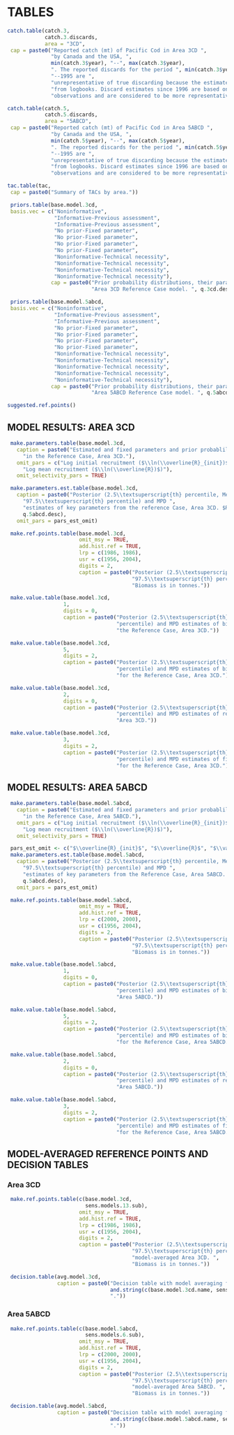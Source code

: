 \clearpage

# TABLES {#sec:tables}


```r
catch.table(catch.3,
            catch.3.discards,
            area = "3CD",
 cap = paste0("Reported catch (mt) of Pacific Cod in Area 3CD ",
              "by Canada and the USA, ",
              min(catch.3$year), "--", max(catch.3$year),
              ". The reported discards for the period ", min(catch.3$year),
              "--1995 are ",
              "unrepresentative of true discarding because the estimates were taken ",
              "from logbooks. Discard estimates since 1996 are based on at-sea ",
              "observations and are considered to be more representative of true discarding."))
```

\clearpage

```r
catch.table(catch.5,
            catch.5.discards,
            area = "5ABCD",
 cap = paste0("Reported catch (mt) of Pacific Cod in Area 5ABCD ",
              "by Canada and the USA, ",
              min(catch.5$year), "--", max(catch.5$year),
              ". The reported discards for the period ", min(catch.5$year),
              "--1995 are ",
              "unrepresentative of true discarding because the estimates were taken ",
              "from logbooks. Discard estimates since 1996 are based on at-sea ",
              "observations and are considered to be more representative of true discarding."))

```


\clearpage

```r
tac.table(tac,
 cap = paste0("Summary of TACs by area."))
```

\clearpage

```r
 priors.table(base.model.3cd,
 basis.vec = c("Noninformative",
               "Informative-Previous assessment",
               "Informative-Previous assessment",
               "No prior-Fixed parameter",
               "No prior-Fixed parameter",
               "No prior-Fixed parameter",
               "No prior-Fixed parameter",
               "Noninformative-Technical necessity",
               "Noninformative-Technical necessity",
               "Noninformative-Technical necessity",
               "Noninformative-Technical necessity"),
              cap = paste0("Prior probability distributions, their parameters and initial values used in the ",
                           "Area 3CD Reference Case model. ", q.3cd.desc))
```

\clearpage

```r
 priors.table(base.model.5abcd,
 basis.vec = c("Noninformative",
               "Informative-Previous assessment",
               "Informative-Previous assessment",
               "No prior-Fixed parameter",
               "No prior-Fixed parameter",
               "No prior-Fixed parameter",
               "No prior-Fixed parameter",
               "Noninformative-Technical necessity",
               "Noninformative-Technical necessity",
               "Noninformative-Technical necessity",
               "Noninformative-Technical necessity",
               "Noninformative-Technical necessity"),
              cap = paste0("Prior probability distributions, their parameters and initial values used in the ",
                           "Area 5ABCD Reference Case model. ", q.5abcd.desc))
```

\clearpage


```r
suggested.ref.points()
```

\clearpage

## MODEL RESULTS: AREA 3CD

```r
 make.parameters.table(base.model.3cd,
   caption = paste0("Estimated and fixed parameters and prior probablilty distributions used ",
     "in the Reference Case, Area 3CD."),
   omit_pars = c("Log initial recruitment ($\\ln(\\overline{R}_{init})$)",
     "Log mean recruitment ($\\ln(\\overline{R})$)"),
   omit_selectivity_pars = TRUE)
```

```r
 make.parameters.est.table(base.model.3cd,
   caption = paste0("Posterior (2.5\\textsuperscript{th} percentile, Median, and ",
     "97.5\\textsuperscript{th} percentile) and MPD ",
     "estimates of key parameters from the reference Case, Area 3CD. $R_0$ is in thousands of fish. $B_0$ is in tonnes.  ",
     q.5abcd.desc),
   omit_pars = pars_est_omit)
```

```r
 make.ref.points.table(base.model.3cd,
                       omit_msy = TRUE,
                       add.hist.ref = TRUE,
                       lrp = c(1986, 1986),
                       usr = c(1956, 2004),
                       digits = 2,
                       caption = paste0("Posterior (2.5\\textsuperscript{th} percentile, Median, and ",
                                        "97.5\\textsuperscript{th} percentile) of reference points for Area 3CD. ",
                                        "Biomass is in tonnes."))
```

```r
 make.value.table(base.model.3cd,
                  1,
                  digits = 0,
                  caption = paste0("Posterior (2.5\\textsuperscript{th} percentile, Median, and 97.5\\textsuperscript{th} ",
                                   "percentile) and MPD estimates of biomass (t) for ",
                                   "the Reference Case, Area 3CD."))
```

\clearpage

```r
 make.value.table(base.model.3cd,
                  5,
                  digits = 2,
                  caption = paste0("Posterior (2.5\\textsuperscript{th} percentile, Median, and 97.5\\textsuperscript{th} ",
                                   "percentile) and MPD estimates of biomass relative to $B_0$ ",
                                   "for the Reference Case, Area 3CD."))
```

\clearpage

```r
 make.value.table(base.model.3cd,
                  2,
                  digits = 0,
                  caption = paste0("Posterior (2.5\\textsuperscript{th} percentile, Median, and 97.5\\textsuperscript{th} ",
                                   "percentile) and MPD estimates of recruitment (thousands) for the Reference Case,",
                                   "Area 3CD."))
```

\clearpage

```r
 make.value.table(base.model.3cd,
                  3,
                  digits = 2,
                  caption = paste0("Posterior (2.5\\textsuperscript{th} percentile, Median, and 97.5\\textsuperscript{th} ",
                                   "percentile) and MPD estimates of fishing mortality, F, ",
                                   "for the Reference Case, Area 3CD."))
```

\clearpage

## MODEL RESULTS: AREA 5ABCD

```r
 make.parameters.table(base.model.5abcd,
   caption = paste0("Estimated and fixed parameters and prior probablilty distributions used ",
     "in the Reference Case, Area 5ABCD."),
   omit_pars = c("Log initial recruitment ($\\ln(\\overline{R}_{init})$)",
     "Log mean recruitment ($\\ln(\\overline{R})$)"),
   omit_selectivity_pars = TRUE)
```

```r
 pars_est_omit <- c("$\\overline{R}_{init}$", "$\\overline{R}$", "$\\vartheta$")
 make.parameters.est.table(base.model.5abcd,
   caption = paste0("Posterior (2.5\\textsuperscript{th} percentile, Median, and ",
     "97.5\\textsuperscript{th} percentile) and MPD ",
     "estimates of key parameters from the Reference Case, Area 5ABCD. $R_0$ is in thousands of fish. $B_0$ is in tonnes. ",
     q.5abcd.desc),
   omit_pars = pars_est_omit)
```

```r
 make.ref.points.table(base.model.5abcd,
                       omit_msy = TRUE,
                       add.hist.ref = TRUE,
                       lrp = c(2000, 2000),
                       usr = c(1956, 2004),
                       digits = 2,
                       caption = paste0("Posterior (2.5\\textsuperscript{th} percentile, Median, and ",
                                        "97.5\\textsuperscript{th} percentile) of reference points for Area 5ABCD. ",
                                        "Biomass is in tonnes."))
```

```r
 make.value.table(base.model.5abcd,
                  1,
                  digits = 0,
                  caption = paste0("Posterior (2.5\\textsuperscript{th} percentile, Median, and 97.5\\textsuperscript{th} ",
                                   "percentile) and MPD estimates of biomass (t) for the Reference Case, ",
                                   "Area 5ABCD."))
```

\clearpage

```r
 make.value.table(base.model.5abcd,
                  5,
                  digits = 2,
                  caption = paste0("Posterior (2.5\\textsuperscript{th} percentile, Median, and 97.5\\textsuperscript{th} ",
                                   "percentile) and MPD estimates of biomass relative to $B_0$ ",
                                   "for the Reference Case, Area 5ABCD."))
```

\clearpage

```r
 make.value.table(base.model.5abcd,
                  2,
                  digits = 0,
                  caption = paste0("Posterior (2.5\\textsuperscript{th} percentile, Median, and 97.5\\textsuperscript{th} ",
                                   "percentile) and MPD estimates of recruitment (thousands) for the Reference Case, ",
                                   "Area 5ABCD."))
```

\clearpage

```r
 make.value.table(base.model.5abcd,
                  3,
                  digits = 2,
                  caption = paste0("Posterior (2.5\\textsuperscript{th} percentile, Median, and 97.5\\textsuperscript{th} ",
                                   "percentile) and MPD estimates of fishing mortality, F, ",
                                   "for the Reference Case, Area 5ABCD."))
```

\clearpage


## MODEL-AVERAGED REFERENCE POINTS AND DECISION TABLES {#sec:reference-points-and-decision-tables}

### Area 3CD

```r
 make.ref.points.table(c(base.model.3cd,
                         sens.models.13.sub),
                       omit_msy = TRUE,
                       add.hist.ref = TRUE,
                       lrp = c(1986, 1986),
                       usr = c(1956, 2004),
                       digits = 2,
                       caption = paste0("Posterior (2.5\\textsuperscript{th} percentile, Median, and ",
                                        "97.5\\textsuperscript{th} percentile) of reference points for ",
                                        "model-averaged Area 3CD. ",
                                        "Biomass is in tonnes."))
```

<!--
```r
 make.value.table(c(base.model.3cd,
                         sens.models.13.sub),
                  1,
                  digits = 0,
                  caption = paste0("Posterior (2.5\\textsuperscript{th} percentile, Median, and 97.5\\textsuperscript{th} ",
                                   "percentile) and MPD estimates of biomass (t) for model-averaged Area 3CD."))
```

```r
 make.value.table(c(base.model.3cd,
                         sens.models.13.sub),
                  2,
                  digits = 0,
                  caption = paste0("Posterior (2.5\\textsuperscript{th} percentile, Median, and 97.5\\textsuperscript{th} ",
                                   "percentile) and MPD estimates of recruitment (thousands) model-averaged Area 3CD."))
```

-->
\clearpage

```r
 decision.table(avg.model.3cd,
                caption = paste0("Decision table with model averaging for Area 3CD. Models averaged are: ",
                                 and.string(c(base.model.3cd.name, sens.models.name.13.sub)),
                                 "."))
```

\clearpage

### Area 5ABCD

```r
 make.ref.points.table(c(base.model.5abcd,
                         sens.models.6.sub),
                       omit_msy = TRUE,
                       add.hist.ref = TRUE,
                       lrp = c(2000, 2000),
                       usr = c(1956, 2004),
                       digits = 2,
                       caption = paste0("Posterior (2.5\\textsuperscript{th} percentile, Median, and ",
                                        "97.5\\textsuperscript{th} percentile) of reference points for ",
                                        "model-averaged Area 5ABCD. ",
                                        "Biomass is in tonnes."))
```

<!--
```r
 make.value.table(c(base.model.5abcd,
                         sens.models.6.sub),
                  1,
                  digits = 0,
                  caption = paste0("Posterior (2.5\\textsuperscript{th} percentile, Median, and 97.5\\textsuperscript{th} ",
                                   "percentile) and MPD estimates of biomass (t) for model-averaged Area 5ABCD."))
```


```r
 make.value.table(c(base.model.5abcd,
                         sens.models.6.sub),
                  2,
                  digits = 0,
                  caption = paste0("Posterior (2.5\\textsuperscript{th} percentile, Median, and 97.5\\textsuperscript{th} ",
                                   "percentile) and MPD estimates of recruitment (thousands) model-averaged Area 5ABCD."))
```

-->

```r
 decision.table(avg.model.5abcd,
                caption = paste0("Decision table with model averaging for Area 5ABCD. Models averaged are: ",
                                 and.string(c(base.model.5abcd.name, sens.models.name.6.sub)),
                                 "."))
```

\clearpage
